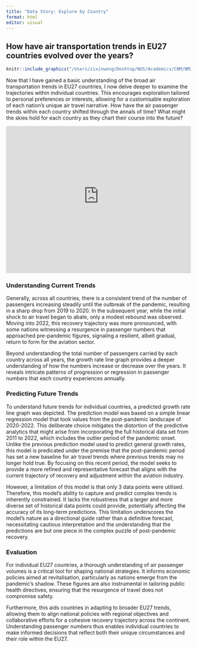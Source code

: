 ```yaml
---
title: "Data Story: Explore by Country"
format: html
editor: visual
---
```


## How have air transportation trends in EU27 countries evolved over the years?

```r
knitr::include_graphics("/Users/zixinwong/Desktop/NUS/Academics/CNM/NM2207/MAIN/wongzixin.github.io/docs/EU27countries.avif")
```

Now that I have gained a basic understanding of the broad air transportation trends in EU27 countries, I now delve deeper to examine the trajectories within individual countries. This encourages exploration tailored to personal preferences or interests, allowing for a customisable exploration of each nation's unique air travel narrative. How have the air passenger trends within each country shifted through the annals of time? What might the skies hold for each country as they chart their course into the future?

<iframe height="400" width="100%" frameborder="no" src="https://datastoryproject.shinyapps.io/explorebycountry/">

</iframe>

### Understanding Current Trends

Generally, across all countries, there is a consistent trend of the number of passengers increasing steadily until the outbreak of the pandemic, resulting in a sharp drop from 2019 to 2020. In the subsequent year, while the initial shock to air travel began to abate, only a modest rebound was observed. Moving into 2022, this recovery trajectory was more pronounced, with some nations witnessing a resurgence in passenger numbers that approached pre-pandemic figures, signaling a resilient, albeit gradual, return to form for the aviation sector.

Beyond understanding the total number of passengers carried by each country across all years, the growth rate line graph provides a deeper understanding of how the numbers increase or decrease over the years. It reveals intricate patterns of progression or regression in passenger numbers that each country experiences annually.

### Predicting Future Trends

To understand future trends for individual countries, a predicted growth rate line graph was depicted. The prediction model was based on a simple linear regression model that took values from the post-pandemic landscape of 2020-2022. This deliberate choice mitigates the distortion of the predictive analytics that might arise from incorporating the full historical data set from 2011 to 2022, which includes the outlier period of the pandemic onset. Unlike the previous prediction model used to predict general growth rates, this model is predicated under the premise that the post-pandemic period has set a new baseline for air travel trends where previous trends may no longer hold true. By focusing on this recent period, the model seeks to provide a more refined and representative forecast that aligns with the current trajectory of recovery and adjustment within the aviation industry.

However, a limitation of this model is that only 3 data points were utilised. Therefore, this model's ability to capture and predict complex trends is inherently constrained. It lacks the robustness that a larger and more diverse set of historical data points could provide, potentially affecting the accuracy of its long-term predictions. This limitation underscores the model's nature as a directional guide rather than a definitive forecast, necessitating cautious interpretation and the understanding that the predictions are but one piece in the complex puzzle of post-pandemic recovery.

### Evaluation

For individual EU27 countries, a thorough understanding of air passenger volumes is a critical tool for shaping national strategies. It informs economic policies aimed at revitalisation, particularly as nations emerge from the pandemic's shadow. These figures are also instrumental in tailoring public health directives, ensuring that the resurgence of travel does not compromise safety.

Furthermore, this aids countries in adapting to broader EU27 trends, allowing them to align national policies with regional objectives and collaborative efforts for a cohesive recovery trajectory across the continent. Understanding passenger numbers thus enables individual countries to make informed decisions that reflect both their unique circumstances and their role within the EU27.
